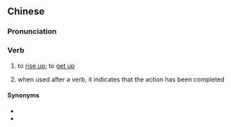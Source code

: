 {{also|起处}}
==Chinese==
{{zh-forms|s=起处}}

===Pronunciation===
{{zh-pron
|m=qǐchǔ
|cat=v
}}

===Verb===
{{zh-verb}}

# {{lb|zh|literary}} to [[rise up]]; to [[get up]]
# {{lb|zh|literary}} when used after a verb, it indicates that the action has been completed

====Synonyms====
* {{zh-l|起居}}
* {{zh-l|起來}}
